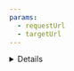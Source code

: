 ```yaml
---
params:
  - requestUrl
  - targetUrl
---
```



<Details header="Notes about the rule equivalence">

The provided example using Single Redirects is not an exact match for the previously existing Page Rule in the same example.

The exact equivalent would need to match both HTTP and HTTPS incoming requests, which you could achieve using a wildcard pattern like the following (notice the extra `*` after `http`):

- **Request URL**: <code>{props.requestUrl}</code>

This would require you to also change the **Target URL** to use the second wildcard capture group instead of the first one (corresponding to the text captured by second `*` in the wildcard pattern above):

- **Target URL**: <code>{props.targetUrl}</code>

</Details>
